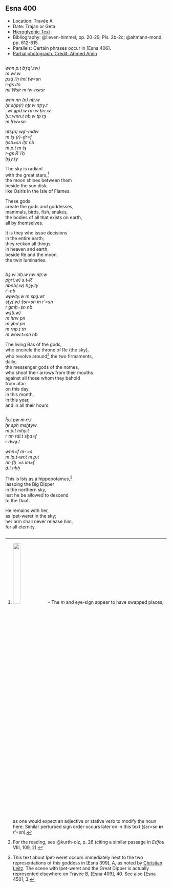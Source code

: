 ## Esna 400 {-}

<style>  
  
  .col2 {  
    columns: 2 320px;         /* number of columns and width in pixels*/  
    -webkit-columns: 2 320px; /* chrome, safari */  
    -moz-columns: 2 320px;    /* firefox */  
    -webkit-column-break-inside: avoid;  
    -page-break-inside: avoid;  
    -break-inside: avoid;  
  }  
  
</style>  

- Location: Travée A
- Date: Trajan or Geta 
- [Hieroglyphic Text](https://www.ifao.egnet.net/uploads/publications/enligne/Temples-Esna004.pdf#page=39){target="_blank"}  
- Bibliography: @lieven-himmel, pp. 20-29, Pls. 2b-2c; @altmann-mond, pp. 612-615.  
- Parallels: Certain phrases occur in [Esna 406]. 
- [Partial photograph. Credit: Ahmed Amin](https://uni-tuebingen.de/fileadmin/_processed_/8/8/csm_20-11-10_07_Sternbilder_cead7d7fd3.jpg){target="_blank"}  

<div class="col2">

*wnn p.t bȝq(.tw)*  
*m wr.w*  
*psḏ ỉʿḥ ỉmỉ.tw=sn*  
*r-gs ỉtn*  
*mỉ Wsỉr m ỉw-nsrsr*  
   
*wnn nn (n) nṯr.w*  
*ḥr sḫp(r) nṯr.w nṯry.t*  
*ʿ.wt ȝpd.w rm.w ḥrr.w*  
*ẖ.t wnn.t nb.w tp tȝ*  
*m ḥʿw=sn*  
   
*nts(n) wḏʿ-mdw*  
*m tȝ (r)-ḏr=f*  
*ḥsb=sn ỉḫt nb*  
*m p.t m tȝ*  
*r-gs Rʿ ỉʿḥ*  
*ḥȝy.ty*  
    
The sky is radiant  
with the great stars,[^fn-400-1]  
the moon shines between them   
beside the sun disk,  
like Osiris in the Isle of Flames.  
  
These gods  
create the gods and goddesses,  
mammals, birds, fish, snakes,  
the bodies of all that exists on earth,  
all by themselves.  
  
It is they who issue decisions  
in the entire earth;  
they reckon all things  
in heaven and earth,  
beside Re and the moon,   
the twin luminaries.

</div>

[^fn-400-1]: 
![](./images/400_1.png){width=22%} - The *m* and eye-sign appear to have swapped places, as one would expect an adjective or stative verb to modify the noun here. Similar perturbed sign order occurs later on in this text (*šsr=sn* ***m*** *r'=sn*).

<div class="col2">

*bȝ.w ʿnḫ.w nw nṯr.w*  
*pẖr(.w) s.t-Rʿ*  
*nbnb(.w) hȝy.ty*  
*rʿ-nb*  
*wpwty.w m spȝ.wt*   
*sṯy(.w) šsr=sn m r'=sn*  
*r gmḥ=sn nb*  
*wȝ(i.w)*  
*m hrw pn*  
*m ȝbd pn*  
*m rnp.t tn*  
*m wnw.t=sn nb*   
  
The living Bas of the gods,  
who encircle the throne of Re (the sky),  
who revolve around[^fn-400-1a] the two firmaments,   
daily;  
the messenger gods of the nomes,  
who shoot their arrows from their mouths  
against all those whom they behold   
from afar:  
on this day,  
in this month,  
in this year,  
and in all their hours.  

</div>

[^fn-400-1a]: For the reading, see @kurth-olz, p. 26 (citing a similar passage in *Edfou* VIII, 109, 2).

<div class="col2">

*Ỉs.t pw m rr.t*  
*ḥr spḥ msḫtyw*  
*m p.t mḥy.t*  
*r tm rdỉ.t sḫd=f*  
*r dwȝ.t*  
   
*wnn=f m-ʿ=s*  
*m ỉp.t-wr.t m p.t*  
*nn fḫ ʿ=s ỉm=f*  
*ḏ.t nḥḥ*  
  
This is Isis as a hippopotamus,[^fn-400-2]  
lassoing the Big Dipper  
in the northern sky,  
lest he be allowed to descend  
to the Duat.  
    
He remains with her,  
as Ipet-weret in the sky;  
her arm shall never release him,   
for all eternity.  

</div>

[^fn-400-2]: This text about Ipet-weret occurs immediately next to the two representations of this goddess in [Esna 399], A, as noted by [Christian Leitz](https://youtu.be/WGZiRJfNYZI?t=1293). The scene with Ipet-weret and the Great Dipper is actually represented elsewhere on Travée B, [Esna 409], 40. See also [Esna 450], 3.